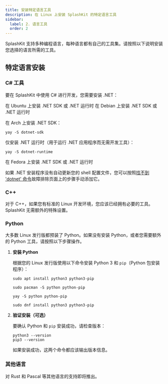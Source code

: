 ```yaml
---
title: 安装特定语言工具
description: 在 Linux 上安装 SplashKit 的特定语言工具
sidebar:
  label: 2. 语言工具
  order: 2
---
```



SplashKit 支持多种编程语言，每种语言都有自己的工具集。请按照以下说明安装您选择的语言所需的工具。

## 特定语言安装

### C# 工具

要在 SplashKit 中使用 C# 进行开发，您需要安装 .NET：

<Tabs syncKey="linux-distro">
<TabItem label="Ubuntu/Debian">

<LinkButton icon="external" href="https://learn.microsoft.com/en-us/dotnet/core/install/linux-ubuntu" target="_blank">在 Ubuntu 上安装 .NET SDK 或 .NET 运行时</LinkButton>
<LinkButton icon="external" href="https://learn.microsoft.com/en-us/dotnet/core/install/linux-debian" target="_blank">在 Debian 上安装 .NET SDK 或 .NET 运行时</LinkButton>

</TabItem>
<TabItem label="Arch">

在 Arch 上安装 .NET SDK：

```shell
yay -S dotnet-sdk
```

仅安装 .NET 运行时（用于运行 .NET 应用程序而无需开发工具）：

```shell
yay -S dotnet-runtime
```

</TabItem>
<TabItem label="Fedora">

<LinkButton icon="external" href="https://learn.microsoft.com/en-us/dotnet/core/install/linux-fedora" target="_blank">在 Fedora 上安装 .NET SDK 或 .NET 运行时</LinkButton>

</TabItem>
</Tabs>

如果 .NET 安装程序没有自动更新您的 shell 配置文件，您可以按照[找不到 'dotnet' 命令](/zh-cn/troubleshoot/linux/issue-6-dotnet-not-found)故障排除页面上的步骤手动添加它。

### C++

对于 C++，如果您有标准的 Linux 开发环境，您应该已经拥有必要的工具。SplashKit 无需额外的特殊设置。

### Python

大多数 Linux 发行版都预装了 Python。如果没有安装 Python，或者您需要额外的 Python 工具，请按照以下步骤操作。

<Steps>

1. **安装 Python**

    根据您的 Linux 发行版使用以下命令安装 Python 3 和 `pip`（Python 包安装程序）：

    <Tabs syncKey="linux-distro">
    <TabItem label="Ubuntu/Debian">

    ```shell
    sudo apt install python3 python3-pip
    ```

    </TabItem>

    <TabItem label="Arch">
    <Tabs syncKey="package-manager">
    <TabItem label="使用 pacman">

    ```shell
    sudo pacman -S python python-pip
    ```

    </TabItem>
    <TabItem label="使用 yay">

    ```shell
    yay -S python python-pip
    ```

    </TabItem>
    </Tabs>
    </TabItem>

    <TabItem label="Fedora">

    ```shell
    sudo dnf install python3 python3-pip
    ```

    </TabItem>
    </Tabs>

2. **验证安装（可选）**

    要确认 Python 和 `pip` 安装成功，请检查版本：

    ```shell
    python3 --version
    pip3 --version
    ```

    如果安装成功，这两个命令都应该输出版本信息。

</Steps>

### 其他语言

对 Rust 和 Pascal 等其他语言的支持即将推出。
